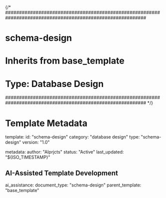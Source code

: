 {/* 
###########################################################################################################
# schema-design
# Inherits from base_template
# Type: Database Design
###########################################################################################################
*/}

# Template Metadata
template:
  id: "schema-design"
  category: "database design"
  type: "schema-design"
  version: "1.0"

metadata:
  author: "AIprjcts"
  status: "Active"
  last_updated: "${ISO_TIMESTAMP}"

## AI-Assisted Template Development
ai_assistance:
  document_type: "schema-design"
  parent_template: "base_template"
